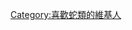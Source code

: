 {{Userbox
  |id=[[File:Cobra hood.jpg|40px|印度眼鏡蛇]]
  |id-c=#483D8B
  |id-fc=#000080
  |info=此用戶對'''<span class="role">[[蛇|<font color="#500078">蛇類</font>]]</span>'''有著奇異的感情。
  |info-c=#B8A1CF
  |info-fc=#6633CC
  |border-c=#483D8B
  |border-s=2
}}
[[Category:喜歡蛇類的維基人]]